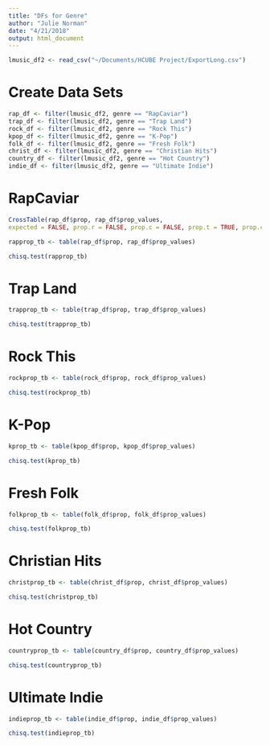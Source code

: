 ```yaml
---
title: "DFs for Genre"
author: "Julie Norman"
date: "4/21/2018"
output: html_document
---
```



```r
lmusic_df2 <- read_csv("~/Documents/HCUBE Project/ExportLong.csv")


```

# Create Data Sets

```r
rap_df <- filter(lmusic_df2, genre == "RapCaviar")
trap_df <- filter(lmusic_df2, genre == "Trap Land")
rock_df <- filter(lmusic_df2, genre == "Rock This")
kpop_df <- filter(lmusic_df2, genre == "K-Pop")
folk_df <- filter(lmusic_df2, genre == "Fresh Folk")
christ_df <- filter(lmusic_df2, genre == "Christian Hits")
country_df <- filter(lmusic_df2, genre == "Hot Country")
indie_df <- filter(lmusic_df2, genre == "Ultimate Indie")

```


# RapCaviar

```r
CrossTable(rap_df$prop, rap_df$prop_values,
expected = FALSE, prop.r = FALSE, prop.c = FALSE, prop.t = TRUE, prop.chisq = FALSE, chisq = TRUE)
```

```r
rapprop_tb <- table(rap_df$prop, rap_df$prop_values)
```

```r
chisq.test(rapprop_tb)
```

# Trap Land

```r
trapprop_tb <- table(trap_df$prop, trap_df$prop_values)
```

```r
chisq.test(trapprop_tb)
```

# Rock This

```r
rockprop_tb <- table(rock_df$prop, rock_df$prop_values)
```

```r
chisq.test(rockprop_tb)
```

# K-Pop

```r
kprop_tb <- table(kpop_df$prop, kpop_df$prop_values)
```

```r
chisq.test(kprop_tb)
```

# Fresh Folk

```r
folkprop_tb <- table(folk_df$prop, folk_df$prop_values)
```

```r
chisq.test(folkprop_tb)
```

# Christian Hits

```r
christprop_tb <- table(christ_df$prop, christ_df$prop_values)
```

```r
chisq.test(christprop_tb)
```

# Hot Country

```r
countryprop_tb <- table(country_df$prop, country_df$prop_values)
```

```r
chisq.test(countryprop_tb)
```

# Ultimate Indie

```r
indieprop_tb <- table(indie_df$prop, indie_df$prop_values)
```

```r
chisq.test(indieprop_tb)
```





